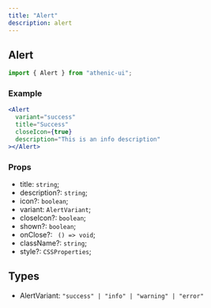 ```yaml
---
title: "Alert"
description: alert
---
```


## Alert

```js
import { Alert } from "athenic-ui";
```

### Example

```jsx
<Alert
  variant="success"
  title="Success"
  closeIcon={true}
  description="This is an info description"
></Alert>
```

### Props

- title: `string`;
- description?: `string`;
- icon?: `boolean`;
- variant: `AlertVariant`;
- closeIcon?: `boolean`;
- shown?: `boolean`;
- onClose?: ` () => void`;
- className?: `string`;
- style?: `CSSProperties`;

## Types

- AlertVariant: `"success" | "info" | "warning" | "error"`
